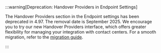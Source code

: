 

:::warning[Deprecation: Handover Providers in Endpoint Settings]

  The Handover Providers section in the Endpoint settings has been deprecated in 4.97. The removal date is September 2025.
  We encourage you to try our new Handover Providers interface, which offers greater flexibility for managing your integration with contact centers.
  For a smooth migration, refer to the [migration guide](https://docs.cognigy.com/ai/human-escalation/migration/).

:::

